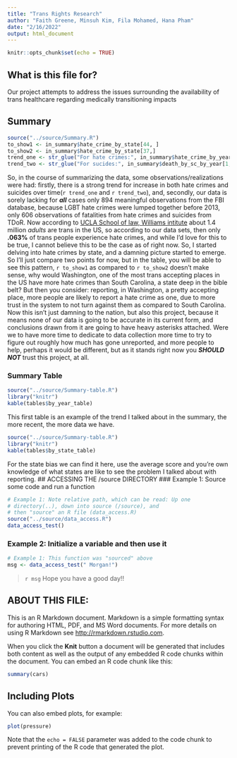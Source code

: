 ```yaml
---
title: "Trans Rights Research"
author: "Faith Greene, Minsuh Kim, Fila Mohamed, Hana Pham"
date: "2/16/2022"
output: html_document
---
```


```r
knitr::opts_chunk$set(echo = TRUE)
```

## What is this file for?

Our project attempts to address the issues surrounding the availability of trans healthcare regarding medically transitioning impacts

## Summary
```r
source("../source/Summary.R")
to_show1 <- in_summary$hate_crime_by_state[44, ]
to_show2 <- in_summary$hate_crime_by_state[37,]
trend_one <- str_glue("For hate crimes:", in_summary$hate_crime_by_year[1,1],in_summary$hate_crime_by_year[1,2], "to", in_summary$hate_crime_by_year[8,1],in_summary$hate_crime_by_year[8,2], sep = "  ")
trend_two <- str_glue("For sucides:", in_summary$death_by_sc_by_year[1,1],  in_summary$death_by_sc_by_year[1,2],"to", in_summary$death_by_sc_by_year[7,1], in_summary$death_by_sc_by_year[7,2], sep = "  ")
```
So, in the course of summarizing the data, some observations/realizations were had: firstly, there is a strong trend for increase in both hate crimes and suicides over time(`r trend_one` and `r trend_two`), and, secondly, our data is sorely lacking for ***all*** cases only 894 meaningful observations from the FBI database, because LGBT hate crimes were lumped together before 2013, only 606 observations of fatalities from hate crimes and suicides from TDoR. Now according to [UCLA School of law, Williams intitute](https://williamsinstitute.law.ucla.edu/publications/trans-adults-united-states/) about 1.4 million *adults* are trans in the US, so according to our data sets, then only __.063%__ of trans people experience hate crimes, and while I'd love for this to be true, I cannot believe this to be the case as of right now. So, I started delving into hate crimes by state, and a damning picture started to emerge.
So I'll just compare two points for now, but in the table, you will be able to see this pattern, `r to_show1` as compared to `r to_show2` doesn't make sense, why would Washington, one of the most trans accepting places in the US have more hate crimes than South Carolina, a state deep in the bible belt? But then you consider: reporting, in Washington, a pretty accepting place, more people are likely to report a hate crime as one, due to more trust in the system to not turn against them as compared to South Carolina. Now this isn't just damning to the nation, but also this project, because it means none of our data is going to be accurate in its current form, and conclusions drawn from it are going to have heavy asterisks attached. Were we to have more time to dedicate to data collection more time to try to figure out roughly how much has gone unreported, and more people to help, perhaps it would be different, but as it stands right now you ***SHOULD NOT*** trust this project, at all. 

### Summary Table
```r
source("../source/Summary-table.R")
library("knitr")
kable(tables$by_year_table)
```
This first table is an example of the trend I talked about in the summary, the more recent, the more data we have.

```r
source("../source/Summary-table.R")
library("knitr")
kable(tables$by_state_table)
```
For the state bias we can find it here, use the average score and you're own knowledge of what states are like to see the problem I talked about with reporting.
## ACCESSING THE /source DIRECTORY
### Example 1: Source some code and run a function
```r
# Example 1: Note relative path, which can be read: Up one
# directory(..), down into source (/source), and 
# then "source" an R file (data_access.R)
source("../source/data_access.R")
data_access_test()
```

### Example 2: Initialize a variable and then use it
```r
# Example 1: This function was "sourced" above
msg <- data_access_test(" Morgan!")
```

> `r msg` Hope you have a good day!! 

## ABOUT THIS FILE: 

This is an R Markdown document. Markdown is a simple formatting syntax for authoring HTML, PDF, and MS Word documents. For more details on using R Markdown see <http://rmarkdown.rstudio.com>.

When you click the **Knit** button a document will be generated that includes both content as well as the output of any embedded R code chunks within the document. You can embed an R code chunk like this:

```r
summary(cars)
```

## Including Plots

You can also embed plots, for example:

```r
plot(pressure)
```

Note that the `echo = FALSE` parameter was added to the code chunk to prevent printing of the R code that generated the plot.
